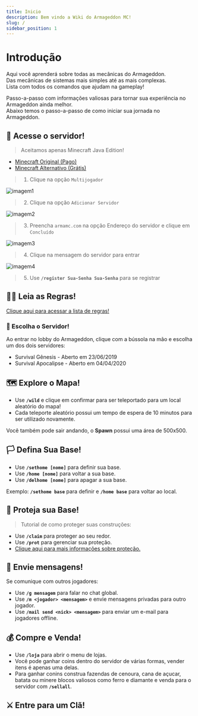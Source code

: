 ```yaml
---
title: Inicio
description: Bem vindo a Wiki do Armageddon MC!
slug: /
sidebar_position: 1
---
```


# Introdução

Aqui você aprenderá sobre todas as mecânicas do Armageddon.  
Das mecânicas de sistemas mais simples até as mais complexas.  
Lista com todos os comandos que ajudam na gameplay!

Passo-a-passo com informações valiosas para tornar sua experiência no Armageddon ainda melhor.  
Abaixo temos o passo-a-passo de como iniciar sua jornada no Armageddon.

## 🚀 Acesse o servidor!

> Aceitamos apenas Minecraft Java Edition!

- [Minecraft Original (Pago)](https://www.minecraft.net/pt-pt/store/minecraft-java-edition)
- [Minecraft Alternativo (Grátis)](https://tlauncher.org/installer)

> 1. Clique na opção `Multijogador`

![imagem1](https://i.imgur.com/GrM6K7u.png)

> 2. Clique na opção `Adicionar Servidor`

![imagem2](https://i.imgur.com/lWvf06W.png)

> 3. Preencha `armamc.com` na opção Endereço do servidor e clique em `Concluído`

![imagem3](https://i.imgur.com/Yj26mwk.png)

> 4. Clique na mensagem do servidor para entrar

![imagem4](https://i.imgur.com/OjbuN7Q.png)

> 5. Use **`/register Sua-Senha Sua-Senha`** para se registrar

## 🏴‍☠️ Leia as Regras!

[Clique aqui para acessar a lista de regras!](regras.md)

### 🧭 Escolha o Servidor!

Ao entrar no lobby do Armageddon, clique com a bússola na mão e escolha um dos dois servidores:

* Survival Gênesis - Aberto em 23/06/2019
* Survival Apocalipse - Aberto em 04/04/2020

## 🗺️ Explore o Mapa!

* Use **`/wild`** e clique em confirmar para ser teleportado para um local aleatório do mapa!
* Cada teleporte aleatório possui um tempo de espera de 10 minutos para ser utilizado novamente.

Você também pode sair andando, o **Spawn** possui uma área de 500x500.

## 🏳️ Defina Sua Base!

* Use **`/sethome [nome]`** para definir sua base.
* Use **`/home [nome]`** para voltar a sua base.
* Use **`/delhome [nome]`** para apagar a sua base.

Exemplo: **`/sethome base`** para definir e **`/home base`** para voltar ao local.

## 💂 Proteja sua Base!

> Tutorial de como proteger suas construções:

* Use **`/claim`** para proteger ao seu redor.
* Use **`/prot`** para gerenciar sua proteção.
* [Clique aqui para mais informações sobre proteção.](/protecao/basica.md)

## 💬 Envie mensagens!

Se comunique com outros jogadores:

* Use **`/g mensagem`** para falar no chat global.
* Use **`/m <jogador> <mensagem>`** e envie mensagens privadas para outro jogador.
* Use **`/mail send <nick> <mensagem>`** para enviar um e-mail para jogadores offline.

## 💰 Compre e Venda!

* Use **`/loja`** para abrir o menu de lojas.
* Você pode ganhar coins dentro do servidor de várias formas, vender itens é apenas uma delas.
* Para ganhar conins construa fazendas de cenoura, cana de açucar, batata ou minere blocos valiosos como ferro e diamante e venda para o servidor com **`/sellall`**.

## ⚔️ Entre para um Clã!
